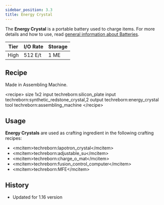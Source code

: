 ```yaml
---
sidebar_position: 3.3
title: Energy Crystal
---
```


<ItemImage file="energy_crystal" alt="Energy Crystal" size="200" />

The **Energy Crystal** is a portable battery used to charge items. For more details and how to use, read [general information about Batteries](/docs/items/battery).

| Tier | I/O Rate | Storage |
| ---- | -------- | ------- |
| High | 512 E/t  | 1 ME    |

## Recipe

Made in Assembling Machine.

\<recipe\> size 1x2 input techreborn:silicon_plate input techreborn:synthetic_redstone_crystal,2 output techreborn:energy_crystal tool techreborn:assembling_machine \</recipe\>

## Usage

**Energy Crystals** are used as crafting ingredient in the following crafting recipes:

- \<mcitem\>techreborn:lapotron_crystal\</mcitem\>
- \<mcitem\>techreborn:adjustable_su\</mcitem\>
- \<mcitem\>techreborn:charge_o_mat\</mcitem\>
- \<mcitem\>techreborn:fusion_control_computer\</mcitem\>
- \<mcitem\>techreborn:MFE\</mcitem\>

## History

- Updated for 1.16 version